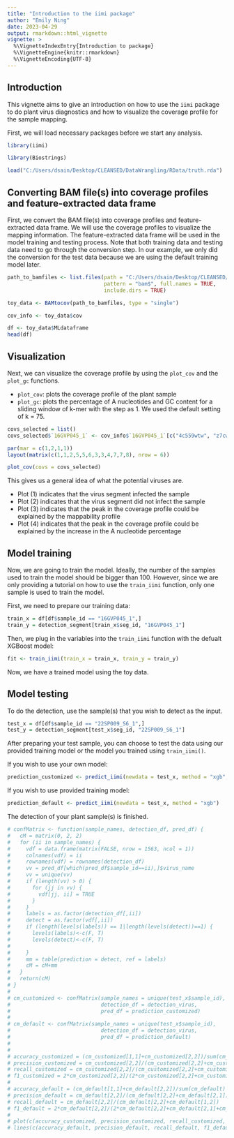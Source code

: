 ```yaml
---
title: "Introduction to the iimi package"
author: "Emily Ning"
date: 2023-04-29
output: rmarkdown::html_vignette
vignette: >
  %\VignetteIndexEntry{Introduction to package}
  %\VignetteEngine{knitr::rmarkdown}
  %\VignetteEncoding{UTF-8}
---
```



## Introduction

This vignette aims to give an introduction on how to use the `iimi` package to do plant virus diagnostics and how to visualize the coverage profile for the sample mapping.

First, we will load necessary packages before we start any analysis.

```r
library(iimi)

library(Biostrings)

load("C:/Users/dsain/Desktop/CLEANSED/DataWrangling/RData/truth.rda")
```


## Converting BAM file(s) into coverage profiles and feature-extracted data frame

First, we convert the BAM file(s) into coverage profiles and feature-extracted data frame. We will use the coverage profiles to visualize the mapping information. The feature-extracted data frame will be used in the model training and testing process. Note that both training data and testing data need to go through the conversion step. In our example, we only did the conversion for the test data because we are using the default training model later.

```r
path_to_bamfiles <- list.files(path = "C:/Users/dsain/Desktop/CLEANSED/test_bam",
                               pattern = "bam$", full.names = TRUE, 
                               include.dirs = TRUE)

toy_data <- BAMtocov(path_to_bamfiles, type = "single")

cov_info <- toy_data$cov

df <- toy_data$MLdataframe
head(df)
```

## Visualization

Next, we can visualize the coverage profile by using the `plot_cov` and the `plot_gc` functions.

* `plot_cov`: plots the coverage profile of the plant sample
* `plot_gc`: plots the percentage of A nucleotides and GC content for a sliding window of k-mer with the step as 1. We used the default setting of k = 75. 

```r
covs_selected = list()
covs_selected$`16GVP045_1` <- cov_info$`16GVP045_1`[c("4c559wtw", "z7cwn9ai", "7kb0l74n", "5948de0x")]

par(mar = c(1,2,1,1))
layout(matrix(c(1,1,2,5,5,6,3,3,4,7,7,8), nrow = 6))

plot_cov(covs = covs_selected)
```

This gives us a general idea of what the potential viruses are.

* Plot (1) indicates that the virus segment infected the sample
* Plot (2) indicates that the virus segment did not infect the sample
* Plot (3) indicates that the peak in the coverage profile could be explained by the mappability profile
* Plot (4) indicates that the peak in the coverage profile could be explained by the increase in the A nucleotide percentage

## Model training

Now, we are going to train the model. Ideally, the number of the samples used to train the model should be bigger than 100. However, since we are only providing a tutorial on how to use the `train_iimi` function, only one sample is used to train the model. 

First, we need to prepare our training data:

```r
train_x = df[df$sample_id == "16GVP045_1",]
train_y = detection_segment[train_x$seg_id, "16GVP045_1"]
```

Then, we plug in the variables into the `train_iimi` function with the defualt XGBoost model:

```r
fit <- train_iimi(train_x = train_x, train_y = train_y)
```

Now, we have a trained model using the toy data.

## Model testing

To do the detection, use the sample(s) that you wish to detect as the input.

```r
test_x = df[df$sample_id == "22SP009_S6_1",]
test_y = detection_segment[test_x$seg_id, "22SP009_S6_1"]
```

After preparing your test sample, you can choose to test the data using our provided training model or the model you trained using `train_iimi()`.

If you wish to use your own model: 

```r
prediction_customized <- predict_iimi(newdata = test_x, method = "xgb", trained_model = fit)
```

If you wish to use provided training model:

```r
prediction_default <- predict_iimi(newdata = test_x, method = "xgb")
```

The detection of your plant sample(s) is finished.









```r
# confMatrix <- function(sample_names, detection_df, pred_df) {
#   cM = matrix(0, 2, 2)
#   for (ii in sample_names) {
#     vdf = data.frame(matrix(FALSE, nrow = 1563, ncol = 1))
#     colnames(vdf) = ii
#     rownames(vdf) = rownames(detection_df)
#     vv = pred_df[which(pred_df$sample_id==ii),]$virus_name
#     vv = unique(vv)
#     if (length(vv) > 0) {
#       for (jj in vv) {
#         vdf[jj, ii] = TRUE
#       }
#     }
#     labels = as.factor(detection_df[,ii])
#     detect = as.factor(vdf[,ii])
#     if (length(levels(labels)) == 1|length(levels(detect))==1) {
#       levels(labels)<-c(F, T)
#       levels(detect)<-c(F, T)
# 
#     }
#     mm = table(prediction = detect, ref = labels)
#     cM = cM+mm
#   }
#   return(cM)
# }
# 
# cm_customized <- confMatrix(sample_names = unique(test_x$sample_id), 
#                             detection_df = detection_virus, 
#                             pred_df = prediction_customized)
# 
# cm_default <- confMatrix(sample_names = unique(test_x$sample_id), 
#                             detection_df = detection_virus, 
#                             pred_df = prediction_default)
# 
# 
# accuracy_customized = (cm_customized[1,1]+cm_customized[2,2])/sum(cm_customized)
# precision_customized = cm_customized[2,2]/(cm_customized[2,2]+cm_customized[2,1])
# recall_customized = cm_customized[2,2]/(cm_customized[2,2]+cm_customized[1,2])
# f1_customized = 2*cm_customized[2,2]/(2*cm_customized[2,2]+cm_customized[2,1]+cm_customized[1,2])
# 
# accuracy_default = (cm_default[1,1]+cm_default[2,2])/sum(cm_default)
# precision_default = cm_default[2,2]/(cm_default[2,2]+cm_default[2,1])
# recall_default = cm_default[2,2]/(cm_default[2,2]+cm_default[1,2])
# f1_default = 2*cm_default[2,2]/(2*cm_default[2,2]+cm_default[2,1]+cm_default[1,2])
# 
# plot(c(accuracy_customized, precision_customized, recall_customized, f1_customized), type = "l", lty = 2, ylab = "", xlab = "")
# lines(c(accuracy_default, precision_default, recall_default, f1_default))
```


